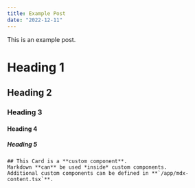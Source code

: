 ```yaml
---
title: Example Post
date: "2022-12-11"
---
```


This is an example post.

# Heading 1

## Heading 2

### Heading 3

#### Heading 4

##### Heading 5

<Card>
    
    ## This Card is a **custom component**.  
    Markdown **can** be used *inside* custom components.  
    Additional custom components can be defined in **`/app/mdx-content.tsx`**.

</Card>
